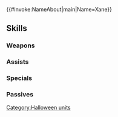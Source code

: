 {{#invoke:NameAbout|main|Name=Xane}}{{HeroPage Tabs}}
{{Hero Infobox
|Name=Xane
|Title=Autumn Trickster
|WeaponType=Colorless Tome
|MoveType=Infantry
|Origin=Fire Emblem: Mystery of the Emblem
|Gender=Male
|actorEN=Brandon McInnis
|actorJP=渡辺明乃
|artist=ネコモチ
|additionDate=October 7, 2020
|releaseDate=October 8, 2020
|cv1=1
|cv2=1000250
|TagID=ハロチェイニー
|InternalID=572
|Properties=special,hat,tiara
|description=A Divine Dragon who discarded his dragonstone and takes a human form to cause mischief. Appears in Fire Emblem: Mystery of the Emblem.
}}
{{Stats Page
|Lv1HP=21|Lv1ATK=6|Lv1SPD=8|Lv1DEF=6|Lv1RES=8
|GRHP=60|GRATK=55|GRSPD=60|GRDEF=45|GRRES=50
}}
==Skills==
===Weapons===
{{Weapons Table
|weapon1=Stone
|weapon1Default=1
|weapon1Unlock=1
|weapon2=Elstone
|weapon2Default=2
|weapon2Unlock=2
|weapon3=Atlas (weapon)
|weapon3Default=4
|weapon3Unlock=3
|weapon4=Jokers Wild
|weapon4Default=5
|weapon4Unlock=5
}}
===Assists===
{{Assists Table
|assist1=Reposition
|assist1Default=4
|assist1Unlock=3
}}
===Specials===
{{Specials Table}}
===Passives===
{{Passives Table
|passiveA1=Atk/Res Form 1
|passiveA2=Atk/Res Form 2
|passiveA3=Atk/Res Form 3
|passiveA1Unlock=3
|passiveA2Unlock=4
|passiveA3Unlock=5
|passiveC1=Inf. Hexblade 1
|passiveC2=Inf. Hexblade 2
|passiveC3=Inf. Hexblade 3
|passiveC1Unlock=1
|passiveC2Unlock=2
|passiveC3Unlock=4
}}
{{Heroes Navbox}}
[[Category:Halloween units]]